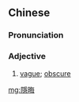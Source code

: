 {{also|隐晦}}
==Chinese==
{{zh-forms|s=隐晦}}

===Pronunciation===
{{zh-pron
|m=yǐnhuì
|c=jan2 fui3
|mn=qz,xm:ún-hòe/zz:ín-hòe
|cat=a
}}

===Adjective===
{{zh-adj}}

# [[vague]]; [[obscure]]

[[mg:隱晦]]